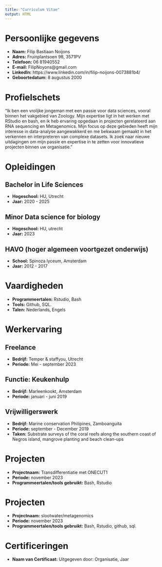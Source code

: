 ```yaml
---
title: "Curriculum Vitae"
output: HTML
---
```


# Persoonlijke gegevens

- **Naam:** Filip Bastiaan Noijons
- **Adres:** Fruinplantsoen 98, 3571PV
- **Telefoon:** 06 81940552
- **E-mail:** FilipNoyons@gmail.com
- **LinkedIn:** https://www.linkedin.com/in/filip-noijons-0073881b4/
- **Geboortedatum:** 8 augustus 2000

# Profielschets

"Ik ben een vrolijke jongeman met een passie voor data sciences, vooral binnen het vakgebied van Zoology. Mijn expertise ligt in het werken met RStudio en bash, en ik heb ervaring opgedaan in projecten gerelateerd aan RNA sequencing en Metagenomics. Mijn focus op deze gebieden heeft mijn interesse in data-analyse aangewakkerd en me bekwaam gemaakt in het verkennen en interpreteren van complexe datasets. Ik zoek naar nieuwe uitdagingen om mijn passie en expertise in te zetten voor innovatieve projecten binnen uw organisatie."

# Opleidingen

## Bachelor in Life Sciences
- **Hogeschool:** HU, Utrecht
- **Jaar:** 2020 - 2025

## Minor Data science for biology
- **Hogeschool:** HU, utrecht 
- **Jaar:** 2023

## HAVO (hoger algemeen voortgezet onderwijs)
- **School:** Spinoza lyceum, Amsterdam
- **Jaar:** 2012 - 2017

# Vaardigheden

- **Programmeertalen:** Rstudio, Bash
- **Tools:** Github, SQL.
- **Talen:** Nederlands, Engels


# Werkervaring

## Freelance
- **Bedrijf:** Temper & staffyou, Utrecht
- **Periode:** Mei - september 2023
  

## Functie: Keukenhulp
- **Bedrijf:** Marleenkookt, Amsterdam
- **Periode:** januari - juni 2019
  
## Vrijwilligerswerk
- **Bedrijf:** Marine conservation Philipines, Zamboanguita
- **Periode:** september - December 2019 
- **Taken:** Substrate surveys of the coral reefs along the southern coast of Negros island, mangrove planting and beach clean-ups 


# Projecten

- **Projectnaam:**  Transdifferentiatie met ONECUT1
- **Periode:** november 2023
- **Programmeertalen/tools gebruikt:** Bash, Rstudio

# Projecten

- **Projectnaam:**  slootwater/metagenomics
- **Periode:** november 2023
- **Programmeertalen/tools gebruikt:** Bash, Rstudio, github, sql.

# Certificeringen

- **Naam van Certificaat:** Uitgegeven door: Organisatie, Jaar

